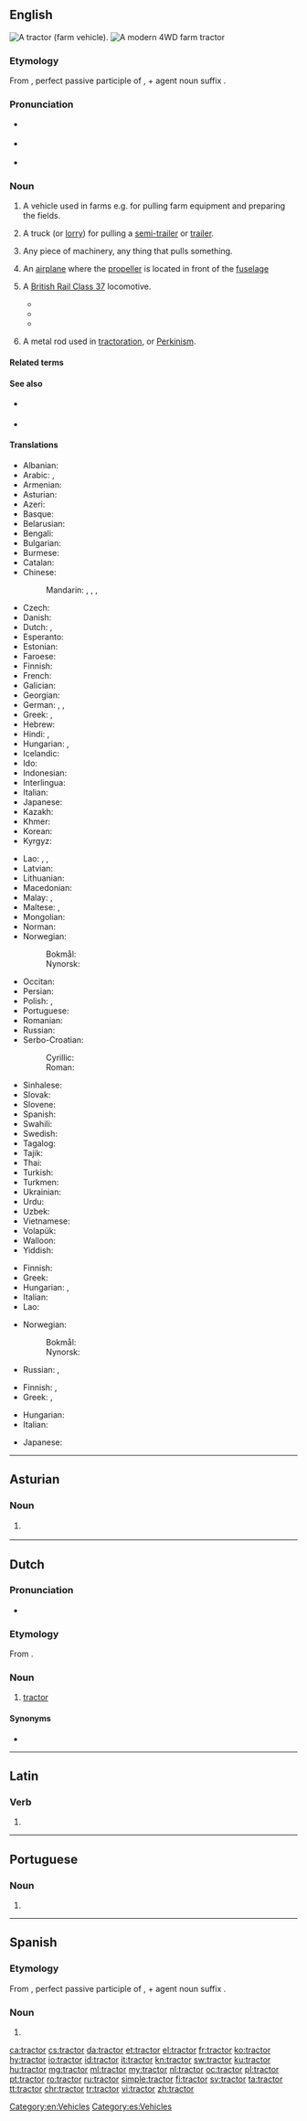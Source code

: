==English==
{{wikipedia}}
[[Image:Massey Ferguson 175 red tractor September 2005.jpg|thumb|right|A tractor (farm vehicle).]]
[[Image:Modern-tractor.jpg|thumb|A modern 4WD farm tractor]]

===Etymology===
From {{etyl|la|en}} {{m|la|tractus}}, perfect passive participle of {{m|la|trahere||to pull}}, + agent noun suffix {{m|la|-or}}.

===Pronunciation===
* {{a|UK}} {{IPA|/ˈtræktə/|lang=en}}
* {{a|US}} {{IPA|/ˈtræktəɹ/|lang=en}}
* {{audio|en-us-tractor.ogg|Audio (US)|lang=en}}

===Noun===
{{en-noun}}

# {{lb|en|agriculture}} A vehicle used in farms e.g. for pulling farm equipment and preparing the fields.
# {{lb|en|US}} A truck (or [[lorry]]) for pulling a [[semi-trailer]] or [[trailer]].<!-- we don't use this in Australia - not sure about UK -->
# Any piece of machinery, any thing that pulls something.
# {{lb|en|aviation}} An [[airplane]] where the [[propeller]] is located in front of the [[fuselage]]
# {{lb|en|UK|rail transportation}} A [[w:British Rail Class 37|British Rail Class 37]] locomotive.
#* {{quote-newsgroup|author=Andrew Cooke|passage=On the other hand the EE type 3's have offered in a 1750 hp package, probably the most successful loco BR bought. As any crew will tell you a '''tractor''' will pull anything anywhere, and yet at the same time they were nippy enough for use on the Anglian mainlines for 20 years.|url=https://groups.google.com/d/msg/misc.transport.rail.europe/wuqCOQB6t48/rTXfUiiqmOUJ|title=Re: British Rail: At Last The 1948 Show|newsgroup=misc.transport.rail.europe|date=1995-05-23}}
#* {{quote-newsgroup|passage=With a recent email from Mike Tetlow, I found out that there were two other 37s [37252 and 37031] present that day, also shuttling between Cambridge and Kings Lynn. As you correctly observe, the pic of little me shows that I am in a Dutch liveried '''tractor'''.|title=Calling Norfolk tractor bashers with a good brain for numbers! Possible conclusion?|author=Grandpops|url=https://groups.google.com/d/msg/uk.railway/lMvQvuiYK4Q/LSQ4Qxj5aGYJ|newsgroup=uk.railway|date=2000-04-25}}
#* {{quote-newsgroup|passage=EWS are also denying any rumours of '''tractors''' going to Spain, then again they denyed the rumours of '''tractors''' going to France until the contract was signed!|title=Re: "Unfixing" Class 37s and Doncaster control (rant!!)|author=Matt|date=2000-05-17|newsgroup=uk.railway|url=https://groups.google.com/d/msg/uk.railway/gX3AG3kY2-A/QWoineI4O98J}}
# {{lb|en|archaic}} A metal rod used in [[tractoration]], or [[Perkinism]].

====Related terms====
{{rel3
|[[single-axle tractor]]
|[[two-wheel tractor]]
|[[traction]]
|[[tractor beam]]
|[[tractor out]]
|[[tractor pull]]
|[[tractor-trailer]]
|[[tractor unit]]
|[[walking tractor]]
}}

====See also====
* {{sense|aviation}} {{l|en|pusher}}
* {{sense|agriculture}} {{l|en|traction engine}}

====Translations====
{{trans-top|farm vehicle}}
* Albanian: {{t+|sq|traktor|m}}
* Arabic: {{t|ar|جَرَار|m}}, {{t|ar|تَرَاكْتُور|m}}
* Armenian: {{t+|hy|տրակտոր}}
* Asturian: {{t|ast|tractor|m}}
* Azeri: {{t+|az|traktor}}
* Basque: {{t|eu|traktore}}
* Belarusian: {{t|be|тра́ктар|m|sc=Cyrl}}
* Bengali: {{t|bn|ট্র্যাক্টর|tr=ţrækţar|sc=Beng}}
* Bulgarian: {{t+|bg|тра́ктор|m|sc=Cyrl}}
* Burmese: {{t+|my|ထွန်စက်|sc=Mymr}}
* Catalan: {{t+|ca|tractor|m}}
* Chinese:
*: Mandarin: {{t+|cmn|拖拉機|sc=Hani}}, {{t+|cmn|拖拉机|tr=tuōlājī|sc=Hani}}, {{t+|cmn|鐵牛|sc=Hani}}, {{t+|cmn|铁牛|tr=tiěniú|sc=Hani}}
* Czech: {{t+|cs|traktor|m}}
* Danish: {{t+|da|traktor}}
* Dutch: {{t+|nl|tractor|m}}, {{t+|nl|trekker|m}}
* Esperanto: {{t|eo|traktoro}}
* Estonian: {{t|et|traktor}}
* Faroese: {{t|fo|traktorur|m}}
* Finnish: {{t+|fi|traktori}}
* French: {{t+|fr|tracteur|m}}
* Galician: {{t|gl|tractor|m}}
* Georgian: {{t|ka|ტრაქტორი|sc=Geor}}
* German: {{t+|de|Traktor|m}}, {{qualifier|North German}} {{t+|de|Trecker|m}}, {{t+|de|Schlepper|m}}
* Greek: {{t+|el|ελκυστήρας|m}}, {{qualifier|colloquial}} {{t+|el|τρακτέρ|n}}
* Hebrew: {{t+|he|טְרַקְטוֹר|m|tr=tráktor}}
* Hindi: {{t|hi|ट्रैक्टर|sc=Deva}}, {{t+|hi|ट्रेक्टर|sc=Deva}}
* Hungarian: {{t+|hu|traktor}}, {{t|hu|mezőgazdasági vontató}} {{qualifier|formally}}
* Icelandic: {{t|is|dráttarvél|f}}
* Ido: {{t+|io|traktoro}}
* Indonesian: {{t+|id|traktor}}
* Interlingua: {{t|ia|tractor}}
* Italian: {{t+|it|trattore|m}}
* Japanese: {{t|ja|トラクター|tr=torakutā}}
* Kazakh: {{t|kk|трактор|sc=Cyrl}}
* Khmer: {{t+|km|ត្រាក់ទ័រ|tr=traktoa|sc=Khmr}}
* Korean: {{t|ko|트랙타|sc=Hang}}
* Kyrgyz: {{t+|ky|трактор|sc=Cyrl}}
{{trans-mid}}
* Lao: {{t|lo|ລົດຕັກເຕິ}}, {{t|lo|ລົດແກ່}}, {{t|lo|ລົດໄຖ}}
* Latvian: {{t|lv|traktors|m}}
* Lithuanian: {{t|lt|traktorius|m}}
* Macedonian: {{t|mk|тра́ктор|m|sc=Cyrl}}
* Malay: {{t|ms|traktor}}, {{t|ms|tarakihana}}
* Maltese: {{t|mt|mutur tal-ħart|m}}, {{t|mt|trekter|m}}
* Mongolian: {{t+|mn|трактор|sc=Cyrl}}
* Norman: {{t|nrf|tracteu|m}}
* Norwegian:
*: Bokmål: {{t|nb|traktor|m}}
*: Nynorsk: {{t|nn|traktor|m}}
* Occitan: {{t+|oc|tractor|m}}
* Persian: {{t+|fa|تراکتور|tr=terâktor|sc=fa-Arab}}
* Polish: {{t+|pl|traktor|m}}, {{t+|pl|ciągnik|m}}
* Portuguese: {{t+|pt|trator|m}}
* Romanian: {{t+|ro|tractor|n}}
* Russian: {{t+|ru|тра́ктор|m}}
* Serbo-Croatian:
*: Cyrillic: {{t|sh|трактор|m|sc=Cyrl}}
*: Roman: {{t+|sh|traktor|m}}
* Sinhalese: {{t|si|ට්රැක්ටර්|sc=Sinh}}
* Slovak: {{t|sk|traktor|m}}
* Slovene: {{t+|sl|traktor|m}}
* Spanish: {{t|es|tractor|m}}
* Swahili: {{t+|sw|trekta}}
* Swedish: {{t+|sv|traktor}}
* Tagalog: {{t|tl|guyod}}
* Tajik: {{t|tg|трактор|sc=Cyrl}}
* Thai: {{t|th|รถแทรกเตอร์|tr=rót-trâek-dtêr}}
* Turkish: {{t+|tr|traktör}}
* Turkmen: {{t|tk|traktor}}
* Ukrainian: {{t|uk|тра́ктор|m|sc=Cyrl}}
* Urdu: {{t|ur|ٹریکٹر|tr=ṭraikṭar|sc=ur-Arab}}
* Uzbek: {{t+|uz|traktor}}
* Vietnamese: {{t+|vi|máy kéo}}
* Volapük: {{t|vo|träktor}}
* Walloon: {{t|wa|tracteur|m}}
* Yiddish: {{t|yi|טראַקטאָר|m|sc=Hebr}}
{{trans-bottom}}

{{trans-top|truck (or lorry) for pulling a trailer}}
* Finnish: {{t+|fi|vetoauto}}
* Greek: {{t+|el|γερανός|m}}
* Hungarian: {{t+|hu|vontató}}, {{t+|hu|kamion}}
* Italian: {{t+|it|motrice|f}}
* Lao: {{t|lo|ລົດແກ່}}
{{trans-mid}}
* Norwegian:
*: Bokmål: {{t|nb|trekkvogn|m|f}}
*: Nynorsk: {{t|nn|trekkvogn|f}}
* Russian: {{t+|ru|тра́ктор-тяга́ч|m}}, {{t+|ru|тяга́ч|m}}
{{trans-bottom}}

{{trans-top|any piece of machinery that pulls something}}
* Finnish: {{t|fi|vetolaite}}, {{t+|fi|veturi}}
* Greek: {{t+|el|γερανός|m}}, {{t+|el|ελκυστήρας|m}}
{{trans-mid}}
* Hungarian: {{t+|hu|vontató}}
* Italian: {{t+|it|motrice|f}}
{{trans-bottom}}

{{trans-top|aircraft configuration}}
* Japanese: {{t|ja|牽引式飛行機|tr=けんいんしきひこうき, ken'inshiki hikōki|sc=Jpan}}
{{trans-mid}}
{{trans-bottom}}

[[Category:en:Vehicles]]

----

==Asturian==

===Noun===
{{ast-noun|m|tractores}}

# {{lb|ast|agriculture}} {{l|en|tractor}} {{gloss|farm vehicle}}

----

==Dutch==

===Pronunciation===
* {{audio|Nl-tractor.ogg|Audio|lang=nl}}

===Etymology===
From {{der|nl|en|tractor}}.

===Noun===
{{nl-noun|m|-:en|pl2=-s|tractortje}}

# [[#English|tractor]] {{gloss|agricultural vehicle}}

====Synonyms====
* {{l|nl|trekker}}

----

==Latin==

===Verb===
{{la-verb-form|tractor}}

# {{inflection of|tractō||1|s|pres|pasv|indc|lang=la}}

----

==Portuguese==

===Noun===
{{pt-noun|m|es}}

# {{obsolete spelling of|trator|lang=pt}}

----

==Spanish==

===Etymology===
From {{etyl|la|es}} {{m|la|tractus}}, perfect passive participle of {{m|la|trahere||to pull}}, + agent noun suffix {{m|la|-or}}.

===Noun===
{{es-noun|m|es}}

# {{l|en|tractor}}

[[Category:es:Vehicles]]

[[ca:tractor]]
[[cs:tractor]]
[[da:tractor]]
[[et:tractor]]
[[el:tractor]]
[[fr:tractor]]
[[ko:tractor]]
[[hy:tractor]]
[[io:tractor]]
[[id:tractor]]
[[it:tractor]]
[[kn:tractor]]
[[sw:tractor]]
[[ku:tractor]]
[[hu:tractor]]
[[mg:tractor]]
[[ml:tractor]]
[[my:tractor]]
[[nl:tractor]]
[[oc:tractor]]
[[pl:tractor]]
[[pt:tractor]]
[[ro:tractor]]
[[ru:tractor]]
[[simple:tractor]]
[[fi:tractor]]
[[sv:tractor]]
[[ta:tractor]]
[[tt:tractor]]
[[chr:tractor]]
[[tr:tractor]]
[[vi:tractor]]
[[zh:tractor]]